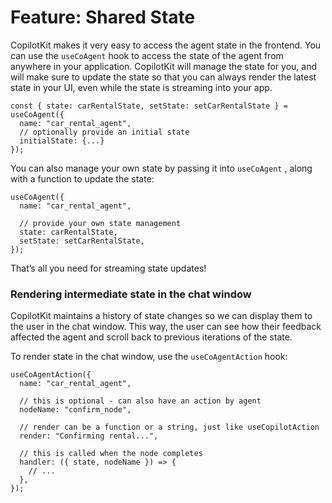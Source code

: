 
# Feature: Shared State

CopilotKit makes it very easy to access the agent state in the frontend. You can use the `useCoAgent` hook to access the state of the agent from anywhere in your application. CopilotKit will manage the state for you, and will make sure to update the state so that you can always render the latest state in your UI, even while the state is streaming into your app.

```tsx
const { state: carRentalState, setState: setCarRentalState } = useCoAgent({
  name: "car_rental_agent",
  // optionally provide an initial state
  initialState: {...}
});
```

You can also manage your own state by passing it into `useCoAgent` , along with a function to update the state:

```tsx
useCoAgent({
  name: "car_rental_agent",

  // provide your own state management
  state: carRentalState,
  setState: setCarRentalState,
});
```

That’s all you need for streaming state updates!

### Rendering intermediate state in the chat window

CopilotKit maintains a history of state changes so we can display them to the user in the chat window. This way, the user can see how their feedback affected the agent and scroll back to previous iterations of the state.

To render state in the chat window, use the `useCoAgentAction` hook:

```tsx
useCoAgentAction({
  name: "car_rental_agent",

  // this is optional - can also have an action by agent
  nodeName: "confirm_node",

  // render can be a function or a string, just like useCopilotAction
  render: "Confirming rental...",

  // this is called when the node completes
  handler: ({ state, nodeName }) => {
    // ...
  },
});
```

<CoAgentsEnterpriseCTA />
